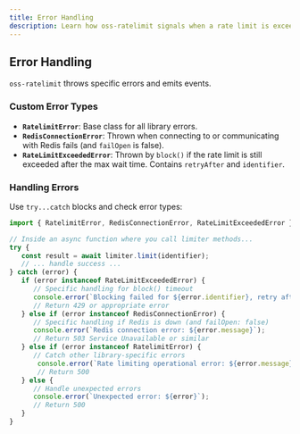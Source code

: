 ```yaml
---
title: Error Handling 
description: Learn how oss-ratelimit signals when a rate limit is exceeded and discover strategies for catching these errors and providing appropriate responses to your users.
---
```



## Error Handling

`oss-ratelimit` throws specific errors and emits events.

### Custom Error Types

*   **`RatelimitError`**: Base class for all library errors.
*   **`RedisConnectionError`**: Thrown when connecting to or communicating with Redis fails (and `failOpen` is false).
*   **`RateLimitExceededError`**: Thrown by `block()` if the rate limit is still exceeded after the max wait time. Contains `retryAfter` and `identifier`.

### Handling Errors

Use `try...catch` blocks and check error types:

```typescript title="Error Handling Example"
import { RatelimitError, RedisConnectionError, RateLimitExceededError } from 'oss-ratelimit';

// Inside an async function where you call limiter methods...
try {
   const result = await limiter.limit(identifier);
   // ... handle success ...
} catch (error) {
   if (error instanceof RateLimitExceededError) {
      // Specific handling for block() timeout
      console.error(`Blocking failed for ${error.identifier}, retry after ${error.retryAfter}s`);
      // Return 429 or appropriate error
   } else if (error instanceof RedisConnectionError) {
      // Specific handling if Redis is down (and failOpen: false)
      console.error(`Redis connection error: ${error.message}`);
      // Return 503 Service Unavailable or similar
   } else if (error instanceof RatelimitError) {
      // Catch other library-specific errors
       console.error(`Rate limiting operational error: ${error.message}`);
       // Return 500
   } else {
      // Handle unexpected errors
      console.error(`Unexpected error: ${error}`);
      // Return 500
   }
}
```
